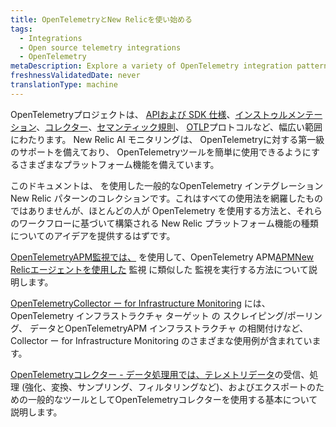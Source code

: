 ```yaml
---
title: OpenTelemetryとNew Relicを使い始める
tags:
  - Integrations
  - Open source telemetry integrations
  - OpenTelemetry
metaDescription: Explore a variety of OpenTelemetry integration patterns with New Relic.
freshnessValidatedDate: never
translationType: machine
---
```


OpenTelemetryプロジェクトは、 [APIおよび SDK 仕様](https://opentelemetry.io/docs/specs/otel/)、[インストゥルメンテーション](https://opentelemetry.io/docs/concepts/instrumentation/)、[コレクター](https://opentelemetry.io/docs/collector/)、[セマンティック規則](https://opentelemetry.io/docs/specs/semconv/)、 [OTLP](https://opentelemetry.io/docs/specs/otlp/)プロトコルなど、幅広い範囲にわたります。 New Relic AI モニタリングは、 OpenTelemetryに対する第一級のサポートを備えており、 OpenTelemetryツールを簡単に使用できるようにするさまざまなプラットフォーム機能を備えています。

このドキュメントは、 を使用した一般的なOpenTelemetry インテグレーションNew Relic パターンのコレクションです。これはすべての使用法を網羅したものではありませんが、ほとんどの人が OpenTelemetry を使用する方法と、それらのワークフローに基づいて構築される New Relic プラットフォーム機能の種類についてのアイデアを提供するはずです。

[OpenTelemetryAPM監視では、](/docs/more-integrations/open-source-telemetry-integrations/opentelemetry/get-started/apm-monitoring/opentelemetry-apm-intro) を使用して、OpenTelemetry APM[APMNew Relicエージェントを使用した](/docs/apm/new-relic-apm/getting-started/introduction-apm/) 監視 に類似した 監視を実行する方法について説明します。

[OpenTelemetryCollector ー for Infrastructure Monitoring](/docs/more-integrations/open-source-telemetry-integrations/opentelemetry/get-started/collector-infra-monitoring/opentelemetry-collector-infra-intro) には、OpenTelemetry インフラストラクチャ ターゲット の スクレイピング/ポーリング、 データとOpenTelemetryAPM インフラストラクチャ の相関付けなど、 Collector ー for Infrastructure Monitoring のさまざまな使用例が含まれています。

[OpenTelemetryコレクター - データ処理用では、テレメトリデータ](/docs/more-integrations/open-source-telemetry-integrations/opentelemetry/get-started/collector-processing/opentelemetry-collector-processing-intro)の受信、処理 (強化、変換、サンプリング、フィルタリングなど)、およびエクスポートのための一般的なツールとしてOpenTelemetryコレクターを使用する基本について説明します。